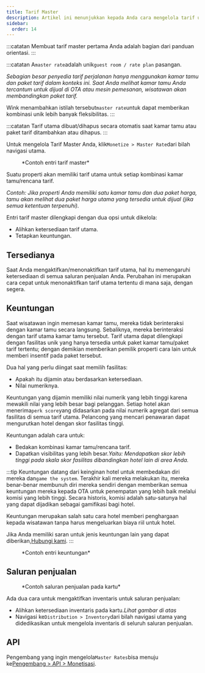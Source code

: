 ```yaml
---
title: Tarif Master
description: Artikel ini menunjukkan kepada Anda cara mengelola tarif utama di Wink.
sidebar:
  order: 14
---
```


:::catatan
Membuat tarif master pertama Anda adalah bagian dari panduan orientasi.
:::

:::catatan
A`master rate`adalah unik`guest room / rate plan` pasangan.

*Sebagian besar penyedia tarif perjalanan hanya menggunakan kamar tamu dan paket tarif dalam konteks ini. Saat Anda melihat kamar tamu Anda tercantum untuk dijual di OTA atau mesin pemesanan, wisatawan akan membandingkan paket tarif.*

Wink menambahkan istilah tersebut`master rate`untuk dapat memberikan kombinasi unik lebih banyak fleksibilitas.
:::

:::catatan
Tarif utama dibuat/dihapus secara otomatis saat kamar tamu atau paket tarif ditambahkan atau dihapus.
:::

Untuk mengelola Tarif Master Anda, klik`Monetize > Master Rate`dari bilah navigasi utama.

<figure>
  <CloudinaryImage width="350" height="484" resize="scale" quality="best" alt="Tingkat Master" src="academy/master-rate" errorImage="noimage_opaque_nyrtl0.png" />

  <figcaption>*Contoh entri tarif master*</figcaption>
</figure>


Suatu properti akan memiliki tarif utama untuk setiap kombinasi kamar tamu/rencana tarif.

*Contoh: Jika properti Anda memiliki satu kamar tamu dan dua paket harga, tamu akan melihat dua paket harga utama yang tersedia untuk dijual (jika semua ketentuan terpenuhi).*

Entri tarif master dilengkapi dengan dua opsi untuk dikelola:

* Alihkan ketersediaan tarif utama.
* Tetapkan keuntungan.

## Tersedianya

Saat Anda mengaktifkan/menonaktifkan tarif utama, hal itu memengaruhi ketersediaan di semua saluran penjualan Anda. Perubahan ini merupakan cara cepat untuk menonaktifkan tarif utama tertentu di mana saja, dengan segera.

## Keuntungan

Saat wisatawan ingin memesan kamar tamu, mereka tidak berinteraksi dengan kamar tamu secara langsung. Sebaliknya, mereka berinteraksi dengan tarif utama kamar tamu tersebut. Tarif utama dapat dilengkapi dengan fasilitas unik yang hanya tersedia untuk paket kamar tamu/paket tarif tertentu; dengan demikian memberikan pemilik properti cara lain untuk memberi insentif pada paket tersebut.

Dua hal yang perlu diingat saat memilih fasilitas:

* Apakah itu dijamin atau berdasarkan ketersediaan.
* Nilai numeriknya.

Keuntungan yang dijamin memiliki nilai numerik yang lebih tinggi karena mewakili nilai yang lebih besar bagi pelanggan.
Setiap hotel akan menerima`perk score`yang didasarkan pada nilai numerik agregat dari semua fasilitas di semua tarif utama.
Pelancong yang mencari penawaran dapat mengurutkan hotel dengan skor fasilitas tinggi.

Keuntungan adalah cara untuk:

* Bedakan kombinasi kamar tamu/rencana tarif.
* Dapatkan visibilitas yang lebih besar.*Yaitu: Mendapatkan skor lebih tinggi pada skala skor fasilitas dibandingkan hotel lain di area Anda.*

:::tip
Keuntungan datang dari keinginan hotel untuk membedakan diri mereka dan`game the system`.
Terakhir kali mereka melakukan itu, mereka benar-benar membunuh diri mereka sendiri dengan memberikan semua keuntungan mereka kepada OTA untuk penempatan yang lebih baik melalui komisi yang lebih tinggi.
Secara historis, komisi adalah satu-satunya hal yang dapat dijadikan sebagai gamifikasi bagi hotel.

Keuntungan merupakan salah satu cara hotel memberi penghargaan kepada wisatawan tanpa harus mengeluarkan biaya riil untuk hotel.

Jika Anda memiliki saran untuk jenis keuntungan lain yang dapat diberikan,[Hubungi kami](mailto:hi@wink.travel).
:::

<figure>
  <CloudinaryImage width="700" height="263" resize="scale" quality="best" alt="Keuntungan" src="academy/perks" errorImage="noimage_opaque_nyrtl0.png" />

  <figcaption>*Contoh entri keuntungan*</figcaption>
</figure>


## Saluran penjualan

<figure>
  <CloudinaryImage width="350" height="368" resize="scale" quality="best" alt="Saluran penjualan" src="academy/sales-channels-card" errorImage="noimage_opaque_nyrtl0.png" />

  <figcaption>*Contoh saluran penjualan pada kartu*</figcaption>
</figure>


Ada dua cara untuk mengaktifkan inventaris untuk saluran penjualan:

* Alihkan ketersediaan inventaris pada kartu.*Lihat gambar di atas*
* Navigasi ke`Distribution > Inventory`dari bilah navigasi utama yang didedikasikan untuk mengelola inventaris di seluruh saluran penjualan.

## API

Pengembang yang ingin mengelola`Master Rates`bisa menuju ke[Pengembang > API > Monetisasi](/developers/apis/#monetize-api).

